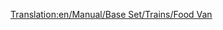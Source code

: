 [[Translation:en/Manual/Base Set/Trains/Food Van]]
{{fr/Wagon|Nom=Wagon de nourriture
|Coût=1 119£ (2 238$)
|Poids=22 / 47 t
|Image=[[File:en/Foodvan.png]]
|Capacité=25 tonnes de nourriture
|MonoCoût="
|MonoPoids=22 / 52 t
|MonoCapacité=30 tonnes de nourriture
|MagCoût="
|MagPoids=22 / 54 t
|MagCapacité=32 tonnes de nourriture
|Description=Ce wagon transporte la nourriture des usines agroalimentaires aux villes. Il n'est accessible que sous les climats [[fr/Manual/Climat#subtropical|tropical]] et [[fr/Manual/Climat#subarctique|subarctique]].
}}